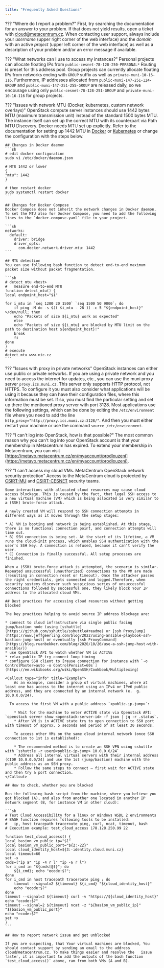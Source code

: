 ```yaml
---
title: "Frequently Asked Questions"
---
```

??? "Where do I report a problem?"
	First, try searching the documentation for an answer to your problem. If that does not yield results, open a
	ticket with [cloud@metacentrum.cz](mailto:cloud@metacentrum.cz). When contacting user support, always
	include your *username* (upper right corner of the web interface) and the *domain* with
	an active *project* (upper left corner of the web interface) as well as a description of
	your problem and/or an error message if available.

??? "What networks can I use to access my instances?"
	Personal projects can allocate floating IPs from `public-cesnet-78-128-250-PERSONAL*` Routing is preset for this address pool.
	Group projects can currently allocate floating IPs from networks ending with `GROUP` suffix as well as `private-muni-10-16-116`.
	Furthermore, IP addresses allocated from `public-muni-147-251-124-GROUP` and `public-muni-147-251-255-GROUP` are released daily, so we encourage using only `public-cesnet-78-128-251-GROUP` and `private-muni-10-16-116` for group projects.

??? "Issues with network MTU (Docker, kubernetes, custom network overlays)"
	OpenStack compute server instances should use 1442 bytes MTU (maximum transmission unit) instead of the standard 1500 bytes MTU. The instance itself can set up the correct MTU with its counterpart via Path MTU Discovery. Docker needs MTU set up explicitly. Refer to the documentation for setting up 1442 MTU in [Docker](https://docs.docker.com/v17.09/engine/userguide/networking/default_network/custom-docker0/) or [Kubernetes](https://docs.projectcalico.org/v3.5/usage/configuration/mtu) or change the configuration with the steps below.

	## Changes in Docker daemon
	```sh
	# edit docker configuration
	sudo vi /etc/docker/daemon.json

	# MTU 1442 or lower
	{
	"mtu": 1442
	}

	# then restart docker
	sudo systemctl restart docker
	```

	## Changes for Docker Compose
	Docker Compose does not inherit the network changes in Docker daemon. To set the MTU also for Docker Compose, you need to add the following lines to the `docker-compose.yaml` file in your project.

	```sh
	networks:
	  default:
	    driver: bridge
	    driver_opts:
	      com.docker.network.driver.mtu: 1442
	```

	## MTU detection
	You can use following bash function to detect end-to-end maximum packet size without packet fragmentation.

	```sh
	# detect_mtu <host>
	#   measure end-to-end MTU
	function detect_mtu() {
	local endpoint_host="$1"

	for i_mtu in `seq 1200 20 1500` `seq 1500 50 9000`; do
		if ping -M do -s $(( $i_mtu - 28 )) -c 5 "${endpoint_host}" >/dev/null; then
		echo "Packets of size ${i_mtu} work as expected"
		else
		echo "Packets of size ${i_mtu} are blocked by MTU limit on the path to destination host ${endpoint_host}!"
		break
		fi
	done
	}
	# execute
	detect_mtu www.nic.cz
	```

??? "Issues with proxy in private networks"
	OpenStack instances can either use public or private networks. If you are using a private network and you need to access the internet for updates, etc., you can use the muni proxy server `proxy.ics.muni.cz`. This server only supports HTTP protocol, not HTTPS. To configure it you must also consider what applications
	will be using it because they can have their configuration files, where this information must be set. If so, you must find the particular setting and set up there
	the mentioned proxy server with port 3128. Most applications use the following settings, which can be done by editing the `/etc/environment` file where you need to add the line
	`http_proxy="http://proxy.ics.muni.cz:3128/"`. And then you must either restart your machine or use the command `source /etc/environment`.

??? "I can't log into OpenStack, how is that possible?"
	The most common reason why you can't log into your OpenStack account is that your membership in Metacentrum has expired. To extend your membership in Metacentrum,
	you can visit [https://metavo.metacentrum.cz/en/myaccount/prodlouzeni](https://metavo.metacentrum.cz/en/myaccount/prodlouzeni).

??? "I can't access my cloud VMs. MetaCentrum OpenStack network security protection"
	Access to the MetaCentrum cloud is protected by [CSIRT-MU](https://csirt.muni.cz/?lang=en) and [CSIRT-CESNET](https://csirt.cesnet.cz/en/index) security teams.

	Some interactions with allocated cloud resources may cause cloud access blockage. This is caused by the fact, that legal SSH access to a new virtual machine (VM) which is being allocated is very similar to a (SSH) brute-force attack.

	A newly created VM will respond to SSH connection attempts in different ways as it moves through the setup stages:

	* A) VM is booting and network is being established. At this stage, there is no functional connection point, and connection attempts will time out.
	* B) SSH connection is being set. At the start of its lifetime, a VM runs the cloud-init process, which enables SSH authentication with the user's SSH key. A connection is refused, because it can't verify the user.
  	* C) Connection is finally successful. All setup processes are finished.

	When a (SSH) brute-force attack is attempted, the scenario is similar. Repeated unsuccessful (unauthorized) connections to the VM are made (resulting in connection reset or timeout). Once the attacker passes the right credentials, gets connected and logged.Therefore, when security systems discover such suspicious series of unsuccessful connections followed by successful one, they likely block Your IP address to the allocated cloud VMs.

	## Best practices for accessing cloud resources without getting blocked

	The key practices helping to avoid source IP address blockage are:

	* connect to cloud infrastructure via single public facing jump/bastion node (using [sshuttle](https://github.com/sshuttle/sshuttle#readme) or [ssh ProxyJump](https://www.jeffgeerling.com/blog/2022/using-ansible-playbook-ssh-bastion-jump-host) or eventually [ssh ProxyCommand](https://blog.ruanbekker.com/blog/2020/10/26/use-a-ssh-jump-host-with-ansible/))
	* use OpenStack API to watch whether VM is ACTIVE
    * relax public IP try-connect loop timing
	* configure SSH client to [reuse connection for instance with `-o ControlMaster=auto -o ControlPersist=60s`](https://en.wikibooks.org/wiki/OpenSSH/Cookbook/Multiplexing)

    <Callout type="info" title="Example">
    	As an example, consider a group of virtual machines, where at least one has access to the internet using an IPv4 or IPv6 public address, and they are connected by an internal network (e.  g. 10.0.0.0/24).

      To access the first VM with a public address `<public-ip-jump>`:

    	* Wait for the machine to enter ACTIVE state via Openstack API: `openstack server show <openstack-server-id> -f json | jq -r .status`.
    	* After VM is in ACTIVE state try to open connection to SSH port with timeout of approx. 5 seconds and period of at least 30 seconds.

    	To access other VMs on the same cloud internal network (once SSH connection to 1st is established):

    	* The recommended method is to create an SSH VPN using sshuttle with `sshuttle -r user@<public-ip-jump> 10.0.0.0/24`
    	* Address all internal virtual servers with their internal address (CIDR 10.0.0.0/24) and use the 1st (jump/bastion) machine with the public address as an SSH proxy.
    	* Follow the same steps to connect – first wait for ACTIVE state and then try a port connection.
    </Callout>

  	## How to check, whether you are blocked

  	Run the following bash script from the machine, where you believe you got blocked (A), and also from another one located in another IP network segment (B, for instance VM in other cloud):

  	```sh
  	# Test Cloud Accessibility for a linux or Windows WSDL 2 environments
  	# BASH function requires following tools to be installed:
  	#   ip, host tracepath traceroute ping, curl, ncat, timeout, bash
  	# Execution example: test_cloud_access 178.128.250.99 22

  	function test_cloud_access() {
  	local basion_vm_public_ip="$1"
  	local basion_vm_public_port="${2:-22}"
  	local cloud_identity_host=${3:-identity.cloud.muni.cz}
  	local timeout=60
  	set -x
  	cmds=("ip a" "ip -4 r l" "ip -6 r l")
  	for i_cmd in "${cmds[@]}"; do
  		${i_cmd}; echo "ecode:$?";
    done
  	for i_cmd in host tracepath traceroute ping ; do
  		timeout --signal=2 ${timeout} ${i_cmd} "${cloud_identity_host}"
  		echo "ecode:$?"
  	done
  	timeout --signal=2 ${timeout} curl -v "https://${cloud_identity_host}"
  	echo "ecode:$?"
  	timeout --signal=2 ${timeout} ncat -z "${basion_vm_public_ip}" "${basion_vm_public_port}"
  	echo "ecode:$?"
  	set +x
  	}
  	```

  	## How to report network issue and get unblocked

  	If you are suspecting, that Your virtual machines are blocked, You should contact support by sending an email to the address cloud@metacentrum.cz. To make things easier and resolve the   issue faster, it is important to add the outputs of the bash function `test_cloud_access()` above, ran from both VMs (A and B).
